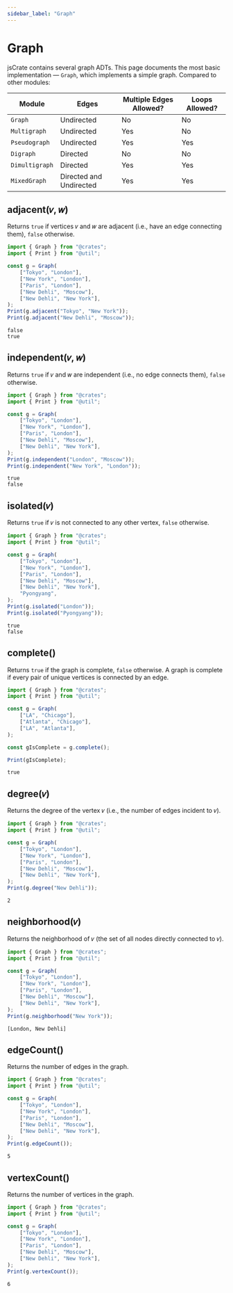 ```yaml
---
sidebar_label: "Graph"
---
```


# Graph

jsCrate contains several graph ADTs. This page documents the most basic
implementation — `Graph`, which implements a simple graph. Compared to
other modules:

| Module         | Edges                   | Multiple Edges Allowed? | Loops Allowed? |
| -------------- | ----------------------- | ----------------------- | -------------- |
| `Graph`        | Undirected              | No                      | No             |
| `Multigraph`   | Undirected              | Yes                     | No             |
| `Pseudograph`  | Undirected              | Yes                     | Yes            |
| `Digraph`      | Directed                | No                      | No             |
| `Dimultigraph` | Directed                | Yes                     | Yes            |
| `MixedGraph`   | Directed and Undirected | Yes                     | Yes            |

## adjacent(𝑣, 𝑤)

Returns `true` if vertices 𝑣 and 𝑤 are adjacent (i.e., have an edge
connecting them), `false` otherwise.

```javascript
import { Graph } from "@crates";
import { Print } from "@util";

const g = Graph(
	["Tokyo", "London"],
	["New York", "London"],
	["Paris", "London"],
	["New Dehli", "Moscow"],
	["New Dehli", "New York"],
);
Print(g.adjacent("Tokyo", "New York"));
Print(g.adjacent("New Dehli", "Moscow"));
```

```terminal
false
true
```

## independent(𝑣, 𝑤)

Returns `true` if 𝑣 and 𝑤 are independent (i.e., no edge connects them),
`false` otherwise.

```javascript
import { Graph } from "@crates";
import { Print } from "@util";

const g = Graph(
	["Tokyo", "London"],
	["New York", "London"],
	["Paris", "London"],
	["New Dehli", "Moscow"],
	["New Dehli", "New York"],
);
Print(g.independent("London", "Moscow"));
Print(g.independent("New York", "London"));
```

```terminal
true
false
```

## isolated(𝑣)

Returns `true` if 𝑣 is not connected to any other vertex, `false`
otherwise.

```javascript
import { Graph } from "@crates";
import { Print } from "@util";

const g = Graph(
	["Tokyo", "London"],
	["New York", "London"],
	["Paris", "London"],
	["New Dehli", "Moscow"],
	["New Dehli", "New York"],
	"Pyongyang",
);
Print(g.isolated("London"));
Print(g.isolated("Pyongyang"));
```

```terminal
true
false
```

## complete()

Returns `true` if the graph is complete, `false` otherwise. A graph is
complete if every pair of unique vertices is connected by an edge.

```javascript
import { Graph } from "@crates";
import { Print } from "@util";

const g = Graph(
	["LA", "Chicago"],
	["Atlanta", "Chicago"],
	["LA", "Atlanta"],
);

const gIsComplete = g.complete();

Print(gIsComplete);
```

```terminal
true
```

## degree(𝑣)

Returns the degree of the vertex 𝑣 (i.e., the number of edges incident to
𝑣).

```javascript
import { Graph } from "@crates";
import { Print } from "@util";

const g = Graph(
	["Tokyo", "London"],
	["New York", "London"],
	["Paris", "London"],
	["New Dehli", "Moscow"],
	["New Dehli", "New York"],
);
Print(g.degree("New Dehli"));
```

```terminal
2
```

## neighborhood(𝑣)

Returns the neighborhood of 𝑣 (the set of all nodes directly connected to
𝑣).

```javascript
import { Graph } from "@crates";
import { Print } from "@util";

const g = Graph(
	["Tokyo", "London"],
	["New York", "London"],
	["Paris", "London"],
	["New Dehli", "Moscow"],
	["New Dehli", "New York"],
);
Print(g.neighborhood("New York"));
```

```terminal
[London, New Dehli]
```

## edgeCount()

Returns the number of edges in the graph.

```javascript
import { Graph } from "@crates";
import { Print } from "@util";

const g = Graph(
	["Tokyo", "London"],
	["New York", "London"],
	["Paris", "London"],
	["New Dehli", "Moscow"],
	["New Dehli", "New York"],
);
Print(g.edgeCount());
```

```terminal
5
```

## vertexCount()

Returns the number of vertices in the graph.

```javascript
import { Graph } from "@crates";
import { Print } from "@util";

const g = Graph(
	["Tokyo", "London"],
	["New York", "London"],
	["Paris", "London"],
	["New Dehli", "Moscow"],
	["New Dehli", "New York"],
);
Print(g.vertexCount());
```

```terminal
6
```
